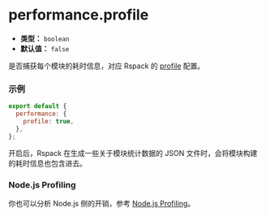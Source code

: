 # performance.profile

- **类型：** `boolean`
- **默认值：** `false`

是否捕获每个模块的耗时信息，对应 Rspack 的 [profile](https://webpack.js.org/configuration/other-options/#profile) 配置。

### 示例

```js
export default {
  performance: {
    profile: true,
  },
};
```

开启后，Rspack 在生成一些关于模块统计数据的 JSON 文件时，会将模块构建的耗时信息也包含进去。

### Node.js Profiling

你也可以分析 Node.js 侧的开销，参考 [Node.js Profiling](/guide/optimization/build-performance#nodejs-profiling)。
